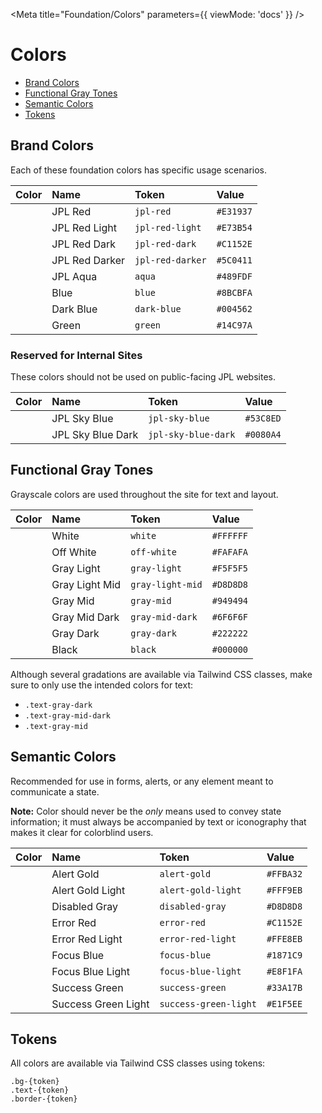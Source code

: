 
<Meta title="Foundation/Colors" parameters={{ viewMode: 'docs' }} />

# Colors

- [Brand Colors](#brand-colors)
- [Functional Gray Tones](#functional-gray-tones)
- [Semantic Colors](#semantic-colors)
- [Tokens](#tokens)

## Brand Colors

Each of these foundation colors has specific usage scenarios.

| Color                                     | Name           | Token            | Value     |
| :---------------------------------------- | :------------- | :--------------- | :-------- |
| <div class="bg-jpl-red p-4"></div>        | JPL Red        | `jpl-red`        | `#E31937` |
| <div class="bg-jpl-red-light p-4"></div>  | JPL Red Light  | `jpl-red-light`  | `#E73B54` |
| <div class="bg-jpl-red-dark p-4"></div>   | JPL Red Dark   | `jpl-red-dark`   | `#C1152E` |
| <div class="bg-jpl-red-darker p-4"></div> | JPL Red Darker | `jpl-red-darker` | `#5C0411` |
| <div class="bg-jpl-aqua p-4"></div>       | JPL Aqua       | `aqua`           | `#489FDF` |
| <div class="bg-blue p-4"></div>           | Blue           | `blue`           | `#8BCBFA` |
| <div class="bg-dark-blue p-4"></div>      | Dark Blue      | `dark-blue`      | `#004562` |
| <div class="bg-green p-4"></div>          | Green          | `green`          | `#14C97A` |

### Reserved for Internal Sites

These colors should not be used on public-facing JPL websites.

| Color                                        | Name              | Token               | Value     |
| :------------------------------------------- | :---------------- | :------------------ | :-------- |
| <div class="bg-jpl-sky-blue p-4"></div>      | JPL Sky Blue      | `jpl-sky-blue`      | `#53C8ED` |
| <div class="bg-jpl-sky-blue-dark p-4"></div> | JPL Sky Blue Dark | `jpl-sky-blue-dark` | `#0080A4` |

## Functional Gray Tones

Grayscale colors are used throughout the site for text and layout.

| Color                                     | Name           | Token            | Value     |
| :---------------------------------------- | :------------- | :--------------- | :-------- |
| <div class="bg-white p-4"></div>          | White          | `white`          | `#FFFFFF` |
| <div class="bg-off-white p-4"></div>      | Off White      | `off-white`      | `#FAFAFA` |
| <div class="bg-gray-light p-4"></div>     | Gray Light     | `gray-light`     | `#F5F5F5` |
| <div class="bg-gray-light-mid p-4"></div> | Gray Light Mid | `gray-light-mid` | `#D8D8D8` |
| <div class="bg-gray-mid p-4"></div>       | Gray Mid       | `gray-mid`       | `#949494` |
| <div class="bg-gray-mid-dark p-4"></div>  | Gray Mid Dark  | `gray-mid-dark`  | `#6F6F6F` |
| <div class="bg-gray-dark p-4"></div>      | Gray Dark      | `gray-dark`      | `#222222` |
| <div class="bg-black p-4"></div>          | Black          | `black`          | `#000000` |

Although several gradations are available via Tailwind CSS classes, make sure to only use the intended colors for text:

- <div class="w-3 h-3 bg-gray-dark inline-block"></div>
  <code>.text-gray-dark</code>
- <div class="w-3 h-3 bg-gray-mid-dark inline-block"></div>
  <code>.text-gray-mid-dark</code>
- <div class="w-3 h-3 bg-gray-mid inline-block"></div>
  <code>.text-gray-mid</code>

## Semantic Colors

Recommended for use in forms, alerts, or any element meant to communicate a state.

**Note:** Color should never be the _only_ means used to convey state information;
it must always be accompanied by text or iconography that makes it clear for colorblind users.

| Color                                          | Name                | Token                 | Value     |
| :--------------------------------------------- | :------------------ | :-------------------- | :-------- |
| <div class="bg-alert-gold p-4"></div>          | Alert Gold          | `alert-gold`          | `#FFBA32` |
| <div class="bg-alert-gold-light p-4"></div>    | Alert Gold Light    | `alert-gold-light`    | `#FFF9EB` |
| <div class="bg-disabled-gray p-4"></div>       | Disabled Gray       | `disabled-gray`       | `#D8D8D8` |
| <div class="bg-error-red p-4"></div>           | Error Red           | `error-red`           | `#C1152E` |
| <div class="bg-error-red-light p-4"></div>     | Error Red Light     | `error-red-light`     | `#FFE8EB` |
| <div class="bg-focus-blue p-4"></div>          | Focus Blue          | `focus-blue`          | `#1871C9` |
| <div class="bg-focus-blue-light p-4"></div>    | Focus Blue Light    | `focus-blue-light`    | `#E8F1FA` |
| <div class="bg-success-green p-4"></div>       | Success Green       | `success-green`       | `#33A17B` |
| <div class="bg-success-green-light p-4"></div> | Success Green Light | `success-green-light` | `#E1F5EE` |

## Tokens

All colors are available via Tailwind CSS classes using tokens:

```
.bg-{token}
.text-{token}
.border-{token}
```
